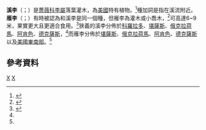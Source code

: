 {{Speciesbox
| image = Creek plum22.png
| display_parents = 2
| genus = Prunus
| parent = Prunus sect. Prunocerasus
| species = rivularis
| authority =　[[George_Heinrich_Adolf_Scheele|Scheele]] <ref name=grin> ''Prunus rivularis'' was originally described and published in ''Linnaea'' 21:594. 1848. {{GRIN | accessdate=April 25, 2012}}</ref>
|range_map = Prunus rivularis range map 2.png
|range_map_caption = 雁李分布範圍
| synonyms = *''Prunus munsoniana'' <small>W.Wight & Hedrick</small>
*''Prunus pygma'' <small>Munson</small>
*''Prunus reverchonii'' <small>Sarg.</small>
| synonyms_ref =  <ref name=grin/>
}}

'''溪李'''（{{lang-xm|Prunus rivularis}}；{{lang-en|creek plum}}）是[[薔薇科|薔薇科]][[李屬|李屬]]落葉灌木，為[[美國|美國]]特有植物。<ref name=":0">{{Cite web|title=Plants Profile for ''Prunus rivularis'' (creek plum)|url=https://plants.usda.gov/core/profile?symbol=PRRI|accessdate=2021-03-06|author=USDA, NRCS|work=The PLANTS Database|archive-date=2020-11-26|archive-url=https://web.archive.org/web/20201126182612/https://plants.usda.gov/core/profile?symbol=PRRI|dead-url=no}}</ref>種加詞{{lang|la|''rivularis''}}是指在溪流附近。'''雁李'''（{{lang-xm|Prunus munsoniana}}；{{lang-en|wild goose plum}}）有時被認為和溪李是同一個種，但雁李為灌木或小喬木，<ref name=":1">{{Cite web|title=Plants Profile for ''Prunus munsoniana'' (wild goose plum)|url=https://plants.usda.gov/core/profile?symbol=PRMU|accessdate=2021-03-06|author=USDA, NRCS|work=The PLANTS Database|archive-date=2020-11-26|archive-url=https://web.archive.org/web/20201126193009/https://plants.usda.gov/core/profile?symbol=PRMU|dead-url=no}}</ref>可高達6~9米，果實更大且更適合食用。<ref>{{Cite web|title=Plum Potential in the Bluegrass: a Fantasy Rooted in Reality|url=http://bluegrasswoodland.com/uploads/Prunus_munsoniana.pdf|accessdate=2021-03-06|author=Julian Campbell|date=2017|work=bluegrasswoodland.com|archive-date=2019-07-26|archive-url=https://web.archive.org/web/20190726213959/http://bluegrasswoodland.com/uploads/Prunus_munsoniana.pdf|dead-url=no}}</ref>狹義的溪李分佈於[[科羅拉多|科羅拉多]]、[[堪薩斯|堪薩斯]]、[[俄克拉荷馬|俄克拉荷馬]]、[[阿肯色|阿肯色]]、[[德克薩斯|德克薩斯]]，<ref name=":0" />而雁李分佈於[[堪薩斯|堪薩斯]]、[[俄克拉荷馬|俄克拉荷馬]]、[[阿肯色|阿肯色]]、[[德克薩斯|德克薩斯]]以及[[美國東南部|美國東南部]]。<ref name=":1" />

== 參考資料 ==
{{Reflist}}

{{Taxonbar}}

[[Category:李属|X]]
[[Category:北美李组|X]]